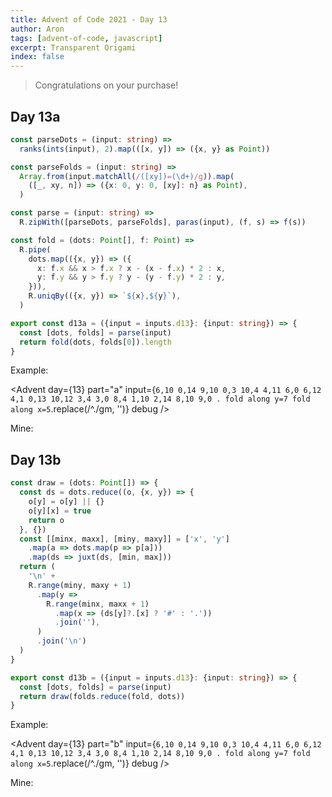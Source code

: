 ```yaml
---
title: Advent of Code 2021 - Day 13
author: Aron
tags: [advent-of-code, javascript]
excerpt: Transparent Origami
index: false
---
```


> Congratulations on your purchase!

## Day 13a

```typescript
const parseDots = (input: string) =>
  ranks(ints(input), 2).map(([x, y]) => ({x, y} as Point))

const parseFolds = (input: string) =>
  Array.from(input.matchAll(/([xy])=(\d+)/g)).map(
    ([_, xy, n]) => ({x: 0, y: 0, [xy]: n} as Point),
  )

const parse = (input: string) =>
  R.zipWith([parseDots, parseFolds], paras(input), (f, s) => f(s))

const fold = (dots: Point[], f: Point) =>
  R.pipe(
    dots.map(({x, y}) => ({
      x: f.x && x > f.x ? x - (x - f.x) * 2 : x,
      y: f.y && y > f.y ? y - (y - f.y) * 2 : y,
    })),
    R.uniqBy(({x, y}) => `${x},${y}`),
  )

export const d13a = ({input = inputs.d13}: {input: string}) => {
  const [dots, folds] = parse(input)
  return fold(dots, folds[0]).length
}
```

Example:

<Advent day={13} part="a" input={`
6,10
0,14
9,10
0,3
10,4
4,11
6,0
6,12
4,1
0,13
10,12
3,4
3,0
8,4
1,10
2,14
8,10
9,0
.
fold along y=7
fold along x=5
`.replace(/^\./gm, '')} debug />

Mine:

<Advent day={13} part="a" debug />

## Day 13b

```typescript
const draw = (dots: Point[]) => {
  const ds = dots.reduce((o, {x, y}) => {
    o[y] = o[y] || {}
    o[y][x] = true
    return o
  }, {})
  const [[minx, maxx], [miny, maxy]] = ['x', 'y']
    .map(a => dots.map(p => p[a]))
    .map(ds => juxt(ds, [min, max]))
  return (
    '\n' +
    R.range(miny, maxy + 1)
      .map(y =>
        R.range(minx, maxx + 1)
          .map(x => (ds[y]?.[x] ? '#' : '.'))
          .join(''),
      )
      .join('\n')
  )
}

export const d13b = ({input = inputs.d13}: {input: string}) => {
  const [dots, folds] = parse(input)
  return draw(folds.reduce(fold, dots))
}
```

Example:

<Advent day={13} part="b" input={`
6,10
0,14
9,10
0,3
10,4
4,11
6,0
6,12
4,1
0,13
10,12
3,4
3,0
8,4
1,10
2,14
8,10
9,0
.
fold along y=7
fold along x=5
`.replace(/^\./gm, '')} debug />

Mine:

<Advent day={13} part="b" debug />
